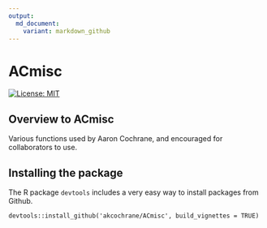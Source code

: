 ```yaml
---
output:
  md_document:
    variant: markdown_github
---
```


<!-- README.md is generated from README.Rmd. Please edit that file -->

# ACmisc

[![License: MIT](https://img.shields.io/badge/License-MIT-yellow.svg)](https://opensource.org/licenses/MIT)


## Overview to ACmisc

Various functions used by Aaron Cochrane, and encouraged for collaborators to use.

## Installing the package

The R package `devtools` includes a very easy way to install packages from Github.

```
devtools::install_github('akcochrane/ACmisc', build_vignettes = TRUE)
```
